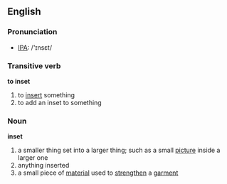 ==English==
=== Pronunciation ===
*[[w:IPA|IPA]]: /'ɪnsεt/

===Transitive verb===
'''to inset'''
# to [[insert]] something
# to add an inset to something
===Noun===
'''inset'''
# a smaller thing set into a larger thing; such as a small [[picture]] inside a larger one
# anything inserted
# a small piece of [[material]] used to [[strengthen]] a [[garment]]